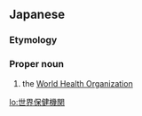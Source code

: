 ==Japanese==
{{DEFAULTSORT:せかいほけんきかん}}
{{ja-kanjitab|せ|かい|ほ|けん|き|かん|yomi=o}}
{{wikipedia|lang=ja}}

===Etymology===
{{compound|ja|世界|保健|機関|tr1=sekai|t1=[[world]]|tr2=hoken|t2=[[healthcare]]|tr3=kikan|t3=[[organization]]}}

===Proper noun===
{{ja-pos|proper|せかい ほけん きかん|hhira=せかいほけんきくわん}}

# the [[World Health Organization]]

{{C|ja|Organizations}}

[[lo:世界保健機関]]